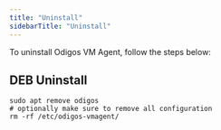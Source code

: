 ```yaml
---
title: "Uninstall"
sidebarTitle: "Uninstall"
---
```


To uninstall Odigos VM Agent, follow the steps below:

## DEB Uninstall

```shell
sudo apt remove odigos
# optionally make sure to remove all configuration
rm -rf /etc/odigos-vmagent/
```
